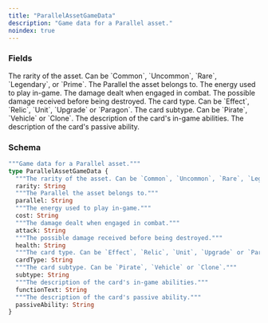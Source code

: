 ```yaml
---
title: "ParallelAssetGameData"
description: "Game data for a Parallel asset."
noindex: true
---
```


### Fields

<ResponseField name="rarity" type="String">
  The rarity of the asset. Can be `Common`, `Uncommon`, `Rare`, `Legendary`, or `Prime`.
</ResponseField>

<ResponseField name="parallel" type="String">
  The Parallel the asset belongs to.
</ResponseField>

<ResponseField name="cost" type="String">
  The energy used to play in-game.
</ResponseField>

<ResponseField name="attack" type="String">
  The damage dealt when engaged in combat.
</ResponseField>

<ResponseField name="health" type="String">
  The possible damage received before being destroyed.
</ResponseField>

<ResponseField name="cardType" type="String">
  The card type. Can be `Effect`, `Relic`, `Unit`, `Upgrade` or `Paragon`.
</ResponseField>

<ResponseField name="subtype" type="String">
  The card subtype. Can be `Pirate`, `Vehicle` or `Clone`.
</ResponseField>

<ResponseField name="functionText" type="String">
  The description of the card's in-game abilities.
</ResponseField>

<ResponseField name="passiveAbility" type="String">
  The description of the card's passive ability.
</ResponseField>

### Schema


```graphql 
"""Game data for a Parallel asset."""
type ParallelAssetGameData {
  """The rarity of the asset. Can be `Common`, `Uncommon`, `Rare`, `Legendary`, or `Prime`."""
  rarity: String
  """The Parallel the asset belongs to."""
  parallel: String
  """The energy used to play in-game."""
  cost: String
  """The damage dealt when engaged in combat."""
  attack: String
  """The possible damage received before being destroyed."""
  health: String
  """The card type. Can be `Effect`, `Relic`, `Unit`, `Upgrade` or `Paragon`."""
  cardType: String
  """The card subtype. Can be `Pirate`, `Vehicle` or `Clone`."""
  subtype: String
  """The description of the card's in-game abilities."""
  functionText: String
  """The description of the card's passive ability."""
  passiveAbility: String
}
```
